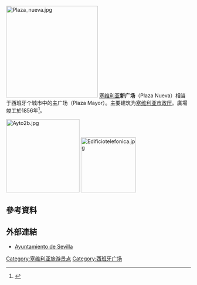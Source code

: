 [[File:Plaza_nueva.jpg|250px]]
[[塞维利亚|塞维利亚]]'''新广场'''（Plaza Nueva）相当于西班牙个城市中的主广场（Plaza Mayor）。主要建筑为[[塞维利亚市政厅|塞维利亚市政厅]]。廣場竣工於1856年<ref name="official">{{cite web |url=https://www.sevilla.org/ayuntamiento/competencias-areas/area-de-habitat-urbano-cultura-y-turismo/servicio-de-parques-y-jardines/parques/plazas-ajardinadas-o-arboladas/plaza-nueva |title=Plaza Nueva |author=<!--Not stated--> |website=sevilla.org |publisher=Ayuntamiento de Sevilla |access-date=23 January 2018 |language=es |archive-url=https://web.archive.org/web/20180126185137/https://www.sevilla.org/ayuntamiento/competencias-areas/area-de-habitat-urbano-cultura-y-turismo/servicio-de-parques-y-jardines/parques/plazas-ajardinadas-o-arboladas/plaza-nueva |archive-date=26 January 2018 }}</ref>。

[[File:Ayto2b.jpg|200px]]
[[File:Edificiotelefonica.jpg|150px]]
==參考資料==
{{reflist}}
==外部連結==
{{coord|37|23|18.97|N|5|59|43.91|W|region:ESP_type:landmark|display=title}}
* [http://www.sevilla.org/ Ayuntamiento de Sevilla] {{Wayback|url=http://www.sevilla.org/ |date=20110412180453 }}

[[Category:塞维利亚旅游景点|Category:塞维利亚旅游景点]]
[[Category:西班牙广场|Category:西班牙广场]]